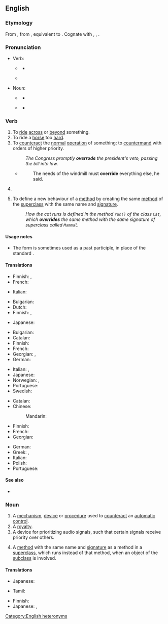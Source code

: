 ==English==

===Etymology===
From {{inh|en|enm|overriden}}, from {{inh|en|ang|oferrīdan}}, equivalent to {{prefix|en|over|ride}}. Cognate with {{cog|nl|overrijden}}, {{cog|de|überreiten}}, {{cog|da|override}}.

===Pronunciation===
* Verb:
** {{a|UK}} {{IPA|en|/əʊ.vəˈɹaɪd/}}
*** {{audio|en|LL-Q1860 (eng)-Vealhurl-override1.wav|Audio (UK)}}
** {{a|US}} {{IPA|en|/oʊ.vəɹˈɹaɪd/}}
* Noun:
** {{a|UK}} {{IPA|en|/ˈəʊ.vəˌɹaɪd/}}
*** {{audio|en|LL-Q1860 (eng)-Vealhurl-override2.wav|Audio (UK)}}
** {{a|US}} {{IPA|en|/ˈoʊ.vəɹˌɹaɪd/}}
*** {{audio|en|En-us-override.ogg|Audio (US)}}

===Verb===
{{en-verb|overrides|overriding|overrode|overridden}}

# To [[ride]] [[across]] or [[beyond]] something.
# To ride a [[horse]] too [[hard]].
# To [[counteract]] the [[normal]] [[operation]] of something; to [[countermand]] with orders of higher priority.
#: ''The Congress promptly '''overrode''' the president's veto, passing the bill into law.''
#* {{RQ:Orwell Animal Farm|6}}
#*: The needs of the windmill must '''override''' everything else, he said.
# {{rfdef|en}} <!--over-ride an automated process-->
# {{lb|en|object-oriented}} To define a new behaviour of a [[method]] by creating the same [[method]] of the [[superclass]] with the same name and [[signature]].
#: ''How the cat runs is defined in the method <code>run()</code> of the class <code>Cat</code>, which '''overrides''' the same method with the same signature of superclass called <code>Mammal</code>.''

====Usage notes====
* The form {{m|en|overrode}} is sometimes used as a past participle, in place of the standard {{m|en|overridden}}.

====Translations====
{{trans-top|to ride across or beyond something}}
* Finnish: {{t|fi|[[ratsastaa]] [[poikki]]}}, {{t|fi|[[ratsastaa]] [[yli]]}}
* French: {{t+|fr|outrepasser}}
{{trans-mid}}
* Italian: {{t+|it|oltrepassare}}
{{trans-bottom}}

{{trans-top|to ride a horse too hard}}
* Bulgarian: {{t+|bg|пресилвам}}
* Dutch: {{t+|nl|afjakkeren}}
* Finnish: {{t|fi|[[ratsastaa]] [[liian]] [[kova]]a}}, {{t|fi|[[ratsastaa]] [[väsyksiin]]}}
{{trans-mid}}
* Japanese: {{t+|ja|酷使|alt=酷使する|tr=kokushi suru}}
{{trans-bottom}}

{{trans-top|to counteract the normal operation of something}}
* Bulgarian: {{t+|bg|отменям}}
* Catalan: {{t+|ca|revocar}}
* Finnish: {{t+|fi|kumota}}
* French: {{t+|fr|outrepasser}}
* Georgian: {{t|ka|დაძლევა}} {{qualifier|verbal noun}}, {{t|ka|დაძლევს}} {{qualifier|infinitive}}
* German: {{t+|de|übersteuern}}
{{trans-mid}}
* Italian: {{t+|it|forzare}}, {{t+|it|bypassare}}
* Japanese: {{t+|ja|覆す|tr=kutsugaesu}}
* Norwegian: {{t|no|motvirke}}, {{t+|no|overstyre}}
* Portuguese: {{t+|pt|sobrepor}}
* Swedish: {{t+|sv|åsidosätta}}
{{trans-bottom}}

{{trans-top|(software) To define a new behaviour of a [[method]]}}
* Catalan: {{t+|ca|revocar}}
* Chinese:
*: Mandarin: {{t+|cmn|重写|tr=chóngxiě}}
* Finnish: {{t+|fi|syrjäyttää}}
* French: {{t+|fr|redéfinir}}
* Georgian: {{t|ka|გადაფარვა|sc=Geor}}
{{trans-mid}}
* German: {{t+|de|überschreiben}}
* Greek: {{t+|el|επικαλύπτω}}, {{t+|el|υποσκελίζω}}
* Italian: {{t+|it|ridefinire}}
* Polish: {{t|pl|nadpisać}}
* Portuguese: {{t+|pt|sobrepor}}
{{trans-bottom}}

====See also====
* {{sense|programming}} {{l|en|overload}}

===Noun===
{{en-noun}}

# A [[mechanism]], [[device]] or [[procedure]] used to [[counteract]] an [[automatic]] [[control]].
# A [[royalty]].
# A device for prioritizing audio signals, such that certain signals receive priority over others.
# {{lb|en|object-oriented}} A [[method]] with the same name and [[signature]] as a method in a [[superclass]], which runs instead of that method, when an object of the [[subclass]] is involved.

====Translations====
{{trans-top|A mechanism, device or procedure used to counteract an automatic control}}
* Japanese: {{t|ja|オーバーライド|tr=ōbāraido}}
{{trans-mid}}
* Tamil: {{t|ta|ரத்து செய்தல்|sc=Taml}}
{{trans-bottom}}

{{trans-top|A royalty}}
* Finnish: {{t+|fi|rojalti}}
* Japanese: {{t+|ja|優先|tr=yūsen}}, {{t+|ja|優待|tr=yūtai}}
{{trans-mid}}
{{trans-bottom}}

{{trans-top|A device for prioritizing audio signals}}
{{trans-mid}}
{{trans-bottom}}

[[Category:English heteronyms]]